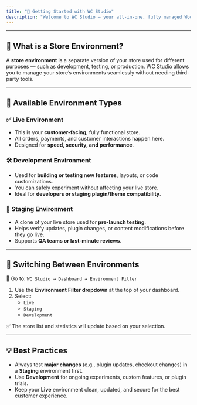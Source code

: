 ```yaml
---
title: "📖 Getting Started with WC Studio"
description: "Welcome to WC Studio — your all-in-one, fully managed WooCommerce platform that simplifies every part of launching and scaling an eCommerce store."
---
```


---

## 📌 What is a Store Environment?

A **store environment** is a separate version of your store used for different purposes — such as development, testing, or production. WC Studio allows you to manage your store’s environments seamlessly without needing third-party tools.

---

## 🧩 Available Environment Types

### ✅ Live Environment
- This is your **customer-facing**, fully functional store.
- All orders, payments, and customer interactions happen here.
- Designed for **speed, security, and performance**.

### 🛠 Development Environment
- Used for **building or testing new features**, layouts, or code customizations.
- You can safely experiment without affecting your live store.
- Ideal for **developers or staging plugin/theme compatibility**.

### 🧪 Staging Environment
- A clone of your live store used for **pre-launch testing**.
- Helps verify updates, plugin changes, or content modifications before they go live.
- Supports **QA teams or last-minute reviews**.

---

## 🧭 Switching Between Environments

📍 Go to: `WC Studio → Dashboard → Environment Filter`

1. Use the **Environment Filter dropdown** at the top of your dashboard.
2. Select:
   - `Live`
   - `Staging`
   - `Development`

✅ The store list and statistics will update based on your selection.

---

## 💡 Best Practices

- Always test **major changes** (e.g., plugin updates, checkout changes) in a **Staging** environment first.
- Use **Development** for ongoing experiments, custom features, or plugin trials.
- Keep your **Live** environment clean, updated, and secure for the best customer experience.